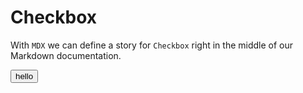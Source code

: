 
<Meta title="Layout/Imposter" />

# Checkbox

With `MDX` we can define a story for `Checkbox` right in the middle of our
Markdown documentation.

<Canvas>
  <button>hello</button>
</Canvas>
